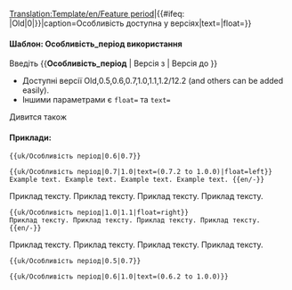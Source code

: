 <noinclude>[[Translation:Template/en/Feature period]]</noinclude><includeonly>{{en/VersionBox|{{#ifeq: {{{1|}}}|Old|0|{{{1|}}}}}|{{#ifeq: {{{2|}}}|Old|0|{{{2|}}}}}|caption=Особливість доступна у версіях|text={{{text|}}}|float={{{float|}}}}}</includeonly><noinclude>

====Шаблон: Особливість_період використання====
Введіть <nowiki>{{</nowiki>'''Особливість_період'''<nowiki> | Версія з | Версія до }}</nowiki>
* Доступні версії Old,0.5,0.6,0.7,1.0,1.1,1.2/12.2 (and others can be added easily).
* Іншими параметрами є <code>float=</code> та <code>text=</code>
Дивится також {{en/S|uk/Особливість}}

====Приклади:====
<pre>{{uk/Особливість період|0.6|0.7}}</pre>
{{uk/Особливість період|0.6|0.7}}
<pre>{{uk/Особливість період|0.7|1.0|text=(0.7.2 to 1.0.0)|float=left}}
Example text. Example text. Example text. Example text. {{en/-}}</pre>
{{uk/Особливість період|0.7|1.0|text=(з 0.7.2 до 1.0.0)|float=left}}
Приклад тексту. Приклад тексту. Приклад тексту. Приклад тексту.{{en/-}}
<pre>{{uk/Особливість період|1.0|1.1|float=right}}
Приклад тексту. Приклад тексту. Приклад тексту. Приклад тексту.{{en/-}}</pre>
{{uk/Особливість період|1.0|1.1|float=right}}
Приклад тексту. Приклад тексту. Приклад тексту. Приклад тексту.{{en/-}}
<pre>{{uk/Особливість період|0.5|0.7}}</pre>
{{uk/Особливість період|0.5|0.7}}
<pre>{{uk/Особливість період|0.6|1.0|text=(0.6.2 to 1.0.0)}}</pre>
{{uk/Особливість період|0.6|1.0|text=(0.6.2 to 1.0.0)}}



</noinclude>